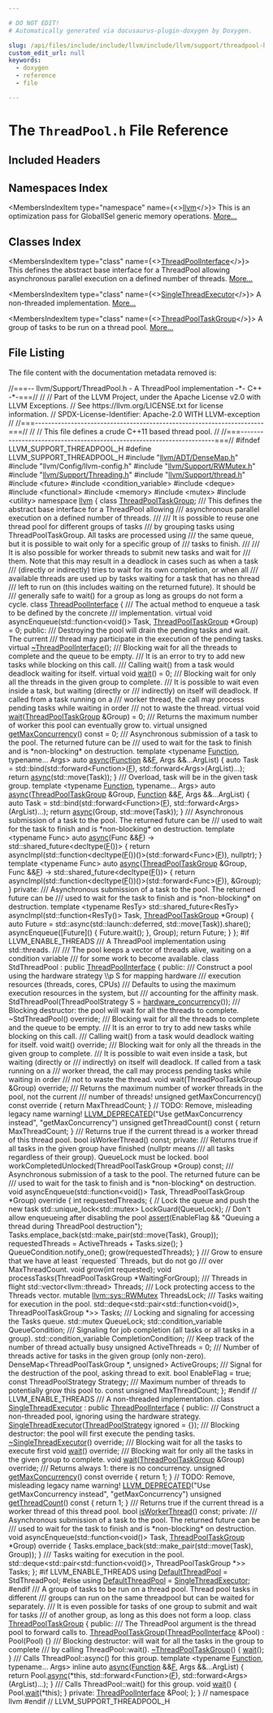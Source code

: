 ```yaml
---

# DO NOT EDIT!
# Automatically generated via docusaurus-plugin-doxygen by Doxygen.

slug: /api/files/include/include/llvm/include/llvm/support/threadpool-h
custom_edit_url: null
keywords:
  - doxygen
  - reference
  - file

---
```





# The `ThreadPool.h` File Reference

<DoxygenPage pluginConfig={pluginConfig}>



## Included Headers

<IncludesList>
<IncludesListItem
  filePath="llvm/ADT/DenseMap.h"
  permalink="/docs/api/files/include/include/llvm/include/llvm/adt/densemap-h"
  isLocal="true" />
<IncludesListItem
  filePath="llvm/Config/llvm-config.h"
  permalink=""
  isLocal="true" />
<IncludesListItem
  filePath="llvm/Support/RWMutex.h"
  permalink="/docs/api/files/include/include/llvm/include/llvm/support/rwmutex-h"
  isLocal="true" />
<IncludesListItem
  filePath="llvm/Support/Threading.h"
  permalink="/docs/api/files/include/include/llvm/include/llvm/support/threading-h"
  isLocal="true" />
<IncludesListItem
  filePath="llvm/Support/thread.h"
  permalink="/docs/api/files/include/include/llvm/include/llvm/support/thread-h"
  isLocal="true" />
<IncludesListItem
  filePath="future"
  permalink=""
  isLocal="false" />
<IncludesListItem
  filePath="condition_variable"
  permalink=""
  isLocal="false" />
<IncludesListItem
  filePath="deque"
  permalink=""
  isLocal="false" />
<IncludesListItem
  filePath="functional"
  permalink=""
  isLocal="false" />
<IncludesListItem
  filePath="memory"
  permalink=""
  isLocal="false" />
<IncludesListItem
  filePath="mutex"
  permalink=""
  isLocal="false" />
<IncludesListItem
  filePath="utility"
  permalink=""
  isLocal="false" />
</IncludesList>

## Namespaces Index

<MembersIndex>

<MembersIndexItem
  type="namespace"
  name={<><a href="/docs/api/namespaces/llvm">llvm</a></>}>
This is an optimization pass for GlobalISel generic memory operations. <a href="/docs/api/namespaces/llvm/#details">More...</a>
</MembersIndexItem>

</MembersIndex>

## Classes Index

<MembersIndex>

<MembersIndexItem
  type="class"
  name={<><a href="/docs/api/classes/llvm/threadpoolinterface">ThreadPoolInterface</a></>}>
This defines the abstract base interface for a ThreadPool allowing asynchronous parallel execution on a defined number of threads. <a href="/docs/api/classes/llvm/threadpoolinterface/#details">More...</a>
</MembersIndexItem>

<MembersIndexItem
  type="class"
  name={<><a href="/docs/api/classes/llvm/singlethreadexecutor">SingleThreadExecutor</a></>}>
A non-threaded implementation. <a href="/docs/api/classes/llvm/singlethreadexecutor/#details">More...</a>
</MembersIndexItem>

<MembersIndexItem
  type="class"
  name={<><a href="/docs/api/classes/llvm/threadpooltaskgroup">ThreadPoolTaskGroup</a></>}>
A group of tasks to be run on a thread pool. <a href="/docs/api/classes/llvm/threadpooltaskgroup/#details">More...</a>
</MembersIndexItem>

</MembersIndex>


## File Listing

The file content with the documentation metadata removed is:

<ProgramListing>

<Link id="l00001" /><CodeLine lineNumber="1"><Highlight kind="comment">//===-- llvm/Support/ThreadPool.h - A ThreadPool implementation -&#42;- C++ -&#42;-===//</Highlight><Highlight kind="normal"></Highlight></CodeLine>
<Link id="l00002" /><CodeLine lineNumber="2"><Highlight kind="normal"></Highlight><Highlight kind="comment">//</Highlight><Highlight kind="normal"></Highlight></CodeLine>
<Link id="l00003" /><CodeLine lineNumber="3"><Highlight kind="normal"></Highlight><Highlight kind="comment">// Part of the LLVM Project, under the Apache License v2.0 with LLVM Exceptions.</Highlight><Highlight kind="normal"></Highlight></CodeLine>
<Link id="l00004" /><CodeLine lineNumber="4"><Highlight kind="normal"></Highlight><Highlight kind="comment">// See https://llvm.org/LICENSE.txt for license information.</Highlight><Highlight kind="normal"></Highlight></CodeLine>
<Link id="l00005" /><CodeLine lineNumber="5"><Highlight kind="normal"></Highlight><Highlight kind="comment">// SPDX-License-Identifier: Apache-2.0 WITH LLVM-exception</Highlight><Highlight kind="normal"></Highlight></CodeLine>
<Link id="l00006" /><CodeLine lineNumber="6"><Highlight kind="normal"></Highlight><Highlight kind="comment">//</Highlight><Highlight kind="normal"></Highlight></CodeLine>
<Link id="l00007" /><CodeLine lineNumber="7"><Highlight kind="normal"></Highlight><Highlight kind="comment">//===----------------------------------------------------------------------===//</Highlight><Highlight kind="normal"></Highlight></CodeLine>
<Link id="l00008" /><CodeLine lineNumber="8"><Highlight kind="normal"></Highlight><Highlight kind="comment">//</Highlight><Highlight kind="normal"></Highlight></CodeLine>
<Link id="l00009" /><CodeLine lineNumber="9"><Highlight kind="normal"></Highlight><Highlight kind="comment">// This file defines a crude C++11 based thread pool.</Highlight><Highlight kind="normal"></Highlight></CodeLine>
<Link id="l00010" /><CodeLine lineNumber="10"><Highlight kind="normal"></Highlight><Highlight kind="comment">//</Highlight><Highlight kind="normal"></Highlight></CodeLine>
<Link id="l00011" /><CodeLine lineNumber="11"><Highlight kind="normal"></Highlight><Highlight kind="comment">//===----------------------------------------------------------------------===//</Highlight><Highlight kind="normal"></Highlight></CodeLine>
<Link id="l00012" /><CodeLine lineNumber="12"><Highlight kind="normal"></Highlight></CodeLine>
<Link id="l00013" /><CodeLine lineNumber="13"><Highlight kind="normal"></Highlight><Highlight kind="preprocessor">#ifndef LLVM&#95;SUPPORT&#95;THREADPOOL&#95;H</Highlight><Highlight kind="normal"></Highlight></CodeLine>
<Link id="l00014" /><CodeLine lineNumber="14"><Highlight kind="normal"></Highlight><Highlight kind="preprocessor">#define LLVM&#95;SUPPORT&#95;THREADPOOL&#95;H</Highlight><Highlight kind="normal"></Highlight></CodeLine>
<Link id="l00015" /><CodeLine lineNumber="15"><Highlight kind="normal"></Highlight></CodeLine>
<Link id="l00016" /><CodeLine lineNumber="16"><Highlight kind="normal"></Highlight><Highlight kind="preprocessor">#include &quot;<a href="/docs/api/files/include/include/llvm/include/llvm/adt/densemap-h">llvm/ADT/DenseMap.h</a>&quot;</Highlight><Highlight kind="normal"></Highlight></CodeLine>
<Link id="l00017" /><CodeLine lineNumber="17"><Highlight kind="normal"></Highlight><Highlight kind="preprocessor">#include &quot;llvm/Config/llvm-config.h&quot;</Highlight><Highlight kind="normal"></Highlight></CodeLine>
<Link id="l00018" /><CodeLine lineNumber="18"><Highlight kind="normal"></Highlight><Highlight kind="preprocessor">#include &quot;<a href="/docs/api/files/include/include/llvm/include/llvm/support/rwmutex-h">llvm/Support/RWMutex.h</a>&quot;</Highlight><Highlight kind="normal"></Highlight></CodeLine>
<Link id="l00019" /><CodeLine lineNumber="19"><Highlight kind="normal"></Highlight><Highlight kind="preprocessor">#include &quot;<a href="/docs/api/files/include/include/llvm/include/llvm/support/threading-h">llvm/Support/Threading.h</a>&quot;</Highlight><Highlight kind="normal"></Highlight></CodeLine>
<Link id="l00020" /><CodeLine lineNumber="20"><Highlight kind="normal"></Highlight><Highlight kind="preprocessor">#include &quot;<a href="/docs/api/files/include/include/llvm/include/llvm/support/thread-h">llvm/Support/thread.h</a>&quot;</Highlight><Highlight kind="normal"></Highlight></CodeLine>
<Link id="l00021" /><CodeLine lineNumber="21"><Highlight kind="normal"></Highlight></CodeLine>
<Link id="l00022" /><CodeLine lineNumber="22"><Highlight kind="normal"></Highlight><Highlight kind="preprocessor">#include &lt;future&gt;</Highlight><Highlight kind="normal"></Highlight></CodeLine>
<Link id="l00023" /><CodeLine lineNumber="23"><Highlight kind="normal"></Highlight></CodeLine>
<Link id="l00024" /><CodeLine lineNumber="24"><Highlight kind="normal"></Highlight><Highlight kind="preprocessor">#include &lt;condition&#95;variable&gt;</Highlight><Highlight kind="normal"></Highlight></CodeLine>
<Link id="l00025" /><CodeLine lineNumber="25"><Highlight kind="normal"></Highlight><Highlight kind="preprocessor">#include &lt;deque&gt;</Highlight><Highlight kind="normal"></Highlight></CodeLine>
<Link id="l00026" /><CodeLine lineNumber="26"><Highlight kind="normal"></Highlight><Highlight kind="preprocessor">#include &lt;functional&gt;</Highlight><Highlight kind="normal"></Highlight></CodeLine>
<Link id="l00027" /><CodeLine lineNumber="27"><Highlight kind="normal"></Highlight><Highlight kind="preprocessor">#include &lt;memory&gt;</Highlight><Highlight kind="normal"></Highlight></CodeLine>
<Link id="l00028" /><CodeLine lineNumber="28"><Highlight kind="normal"></Highlight><Highlight kind="preprocessor">#include &lt;mutex&gt;</Highlight><Highlight kind="normal"></Highlight></CodeLine>
<Link id="l00029" /><CodeLine lineNumber="29"><Highlight kind="normal"></Highlight><Highlight kind="preprocessor">#include &lt;utility&gt;</Highlight><Highlight kind="normal"></Highlight></CodeLine>
<Link id="l00030" /><CodeLine lineNumber="30"><Highlight kind="normal"></Highlight></CodeLine>
<Link id="l00031" /><CodeLine lineNumber="31"><Highlight kind="normal"></Highlight><Highlight kind="keyword">namespace </Highlight><Highlight kind="normal"><a href="/docs/api/namespaces/llvm">llvm</a> &#123;</Highlight></CodeLine>
<Link id="l00032" /><CodeLine lineNumber="32"><Highlight kind="normal"></Highlight></CodeLine>
<Link id="l00033" /><CodeLine lineNumber="33"><Highlight kind="normal"></Highlight><Highlight kind="keyword">class </Highlight><Highlight kind="normal"><a href="/docs/api/classes/llvm/threadpooltaskgroup">ThreadPoolTaskGroup</a>;</Highlight></CodeLine>
<Link id="l00034" /><CodeLine lineNumber="34"><Highlight kind="normal"></Highlight><Highlight kind="comment"></Highlight></CodeLine>
<Link id="l00035" /><CodeLine lineNumber="35"><Highlight kind="comment">/// This defines the abstract base interface for a ThreadPool allowing</Highlight></CodeLine>
<Link id="l00036" /><CodeLine lineNumber="36"><Highlight kind="comment">/// asynchronous parallel execution on a defined number of threads.</Highlight></CodeLine>
<Link id="l00037" /><CodeLine lineNumber="37"><Highlight kind="comment">///</Highlight></CodeLine>
<Link id="l00038" /><CodeLine lineNumber="38"><Highlight kind="comment">/// It is possible to reuse one thread pool for different groups of tasks</Highlight></CodeLine>
<Link id="l00039" /><CodeLine lineNumber="39"><Highlight kind="comment">/// by grouping tasks using ThreadPoolTaskGroup. All tasks are processed using</Highlight></CodeLine>
<Link id="l00040" /><CodeLine lineNumber="40"><Highlight kind="comment">/// the same queue, but it is possible to wait only for a specific group of</Highlight></CodeLine>
<Link id="l00041" /><CodeLine lineNumber="41"><Highlight kind="comment">/// tasks to finish.</Highlight></CodeLine>
<Link id="l00042" /><CodeLine lineNumber="42"><Highlight kind="comment">///</Highlight></CodeLine>
<Link id="l00043" /><CodeLine lineNumber="43"><Highlight kind="comment">/// It is also possible for worker threads to submit new tasks and wait for</Highlight></CodeLine>
<Link id="l00044" /><CodeLine lineNumber="44"><Highlight kind="comment">/// them. Note that this may result in a deadlock in cases such as when a task</Highlight></CodeLine>
<Link id="l00045" /><CodeLine lineNumber="45"><Highlight kind="comment">/// (directly or indirectly) tries to wait for its own completion, or when all</Highlight></CodeLine>
<Link id="l00046" /><CodeLine lineNumber="46"><Highlight kind="comment">/// available threads are used up by tasks waiting for a task that has no thread</Highlight></CodeLine>
<Link id="l00047" /><CodeLine lineNumber="47"><Highlight kind="comment">/// left to run on (this includes waiting on the returned future). It should be</Highlight></CodeLine>
<Link id="l00048" /><CodeLine lineNumber="48"><Highlight kind="comment">/// generally safe to wait() for a group as long as groups do not form a cycle.</Highlight><Highlight kind="normal"></Highlight></CodeLine>
<Link id="l00049" /><CodeLine lineNumber="49" lineLink="/docs/api/classes/llvm/threadpoolinterface"><Highlight kind="normal"></Highlight><Highlight kind="keyword">class </Highlight><Highlight kind="normal"><a href="/docs/api/classes/llvm/threadpoolinterface">ThreadPoolInterface</a> &#123;</Highlight><Highlight kind="comment"></Highlight></CodeLine>
<Link id="l00050" /><CodeLine lineNumber="50"><Highlight kind="comment">  /// The actual method to enqueue a task to be defined by the concrete</Highlight></CodeLine>
<Link id="l00051" /><CodeLine lineNumber="51"><Highlight kind="comment">  /// implementation.</Highlight><Highlight kind="normal"></Highlight></CodeLine>
<Link id="l00052" /><CodeLine lineNumber="52"><Highlight kind="normal">  </Highlight><Highlight kind="keyword">virtual</Highlight><Highlight kind="normal"> </Highlight><Highlight kind="keywordtype">void</Highlight><Highlight kind="normal"> asyncEnqueue(std::function&lt;</Highlight><Highlight kind="keywordtype">void</Highlight><Highlight kind="normal">()&gt; Task,</Highlight></CodeLine>
<Link id="l00053" /><CodeLine lineNumber="53"><Highlight kind="normal">                            <a href="/docs/api/classes/llvm/threadpooltaskgroup">ThreadPoolTaskGroup</a> &#42;Group) = 0;</Highlight></CodeLine>
<Link id="l00054" /><CodeLine lineNumber="54"><Highlight kind="normal"></Highlight></CodeLine>
<Link id="l00055" /><CodeLine lineNumber="55"><Highlight kind="normal"></Highlight><Highlight kind="keyword">public</Highlight><Highlight kind="normal">:</Highlight><Highlight kind="comment"></Highlight></CodeLine>
<Link id="l00056" /><CodeLine lineNumber="56"><Highlight kind="comment">  /// Destroying the pool will drain the pending tasks and wait. The current</Highlight></CodeLine>
<Link id="l00057" /><CodeLine lineNumber="57"><Highlight kind="comment">  /// thread may participate in the execution of the pending tasks.</Highlight><Highlight kind="normal"></Highlight></CodeLine>
<Link id="l00058" /><CodeLine lineNumber="58" lineLink="/docs/api/classes/llvm/threadpoolinterface/#abe20bbefd5e591081ad9ac5c19eedb5a"><Highlight kind="normal">  </Highlight><Highlight kind="keyword">virtual</Highlight><Highlight kind="normal"> <a href="/docs/api/classes/llvm/threadpoolinterface/#abe20bbefd5e591081ad9ac5c19eedb5a">~ThreadPoolInterface</a>();</Highlight></CodeLine>
<Link id="l00059" /><CodeLine lineNumber="59"><Highlight kind="normal"></Highlight><Highlight kind="comment"></Highlight></CodeLine>
<Link id="l00060" /><CodeLine lineNumber="60"><Highlight kind="comment">  /// Blocking wait for all the threads to complete and the queue to be empty.</Highlight></CodeLine>
<Link id="l00061" /><CodeLine lineNumber="61"><Highlight kind="comment">  /// It is an error to try to add new tasks while blocking on this call.</Highlight></CodeLine>
<Link id="l00062" /><CodeLine lineNumber="62"><Highlight kind="comment">  /// Calling wait() from a task would deadlock waiting for itself.</Highlight><Highlight kind="normal"></Highlight></CodeLine>
<Link id="l00063" /><CodeLine lineNumber="63" lineLink="/docs/api/classes/llvm/threadpoolinterface/#a0ea46b29f97f4f535c563a68a38185a4"><Highlight kind="normal">  </Highlight><Highlight kind="keyword">virtual</Highlight><Highlight kind="normal"> </Highlight><Highlight kind="keywordtype">void</Highlight><Highlight kind="normal"> <a href="/docs/api/classes/llvm/threadpoolinterface/#a0ea46b29f97f4f535c563a68a38185a4">wait</a>() = 0;</Highlight></CodeLine>
<Link id="l00064" /><CodeLine lineNumber="64"><Highlight kind="normal"></Highlight><Highlight kind="comment"></Highlight></CodeLine>
<Link id="l00065" /><CodeLine lineNumber="65"><Highlight kind="comment">  /// Blocking wait for only all the threads in the given group to complete.</Highlight></CodeLine>
<Link id="l00066" /><CodeLine lineNumber="66"><Highlight kind="comment">  /// It is possible to wait even inside a task, but waiting (directly or</Highlight></CodeLine>
<Link id="l00067" /><CodeLine lineNumber="67"><Highlight kind="comment">  /// indirectly) on itself will deadlock. If called from a task running on a</Highlight></CodeLine>
<Link id="l00068" /><CodeLine lineNumber="68"><Highlight kind="comment">  /// worker thread, the call may process pending tasks while waiting in order</Highlight></CodeLine>
<Link id="l00069" /><CodeLine lineNumber="69"><Highlight kind="comment">  /// not to waste the thread.</Highlight><Highlight kind="normal"></Highlight></CodeLine>
<Link id="l00070" /><CodeLine lineNumber="70" lineLink="/docs/api/classes/llvm/threadpoolinterface/#ad4dbcf0b0e80230eb3f28d30672eff19"><Highlight kind="normal">  </Highlight><Highlight kind="keyword">virtual</Highlight><Highlight kind="normal"> </Highlight><Highlight kind="keywordtype">void</Highlight><Highlight kind="normal"> <a href="/docs/api/classes/llvm/threadpoolinterface/#ad4dbcf0b0e80230eb3f28d30672eff19">wait</a>(<a href="/docs/api/classes/llvm/threadpooltaskgroup">ThreadPoolTaskGroup</a> &amp;Group) = 0;</Highlight></CodeLine>
<Link id="l00071" /><CodeLine lineNumber="71"><Highlight kind="normal"></Highlight><Highlight kind="comment"></Highlight></CodeLine>
<Link id="l00072" /><CodeLine lineNumber="72"><Highlight kind="comment">  /// Returns the maximum number of worker this pool can eventually grow to.</Highlight><Highlight kind="normal"></Highlight></CodeLine>
<Link id="l00073" /><CodeLine lineNumber="73" lineLink="/docs/api/classes/llvm/threadpoolinterface/#a6ec7a595fe1af1fa5204286641a356fc"><Highlight kind="normal">  </Highlight><Highlight kind="keyword">virtual</Highlight><Highlight kind="normal"> </Highlight><Highlight kind="keywordtype">unsigned</Highlight><Highlight kind="normal"> <a href="/docs/api/classes/llvm/threadpoolinterface/#a6ec7a595fe1af1fa5204286641a356fc">getMaxConcurrency</a>() </Highlight><Highlight kind="keyword">const</Highlight><Highlight kind="normal"> = 0;</Highlight></CodeLine>
<Link id="l00074" /><CodeLine lineNumber="74"><Highlight kind="normal"></Highlight><Highlight kind="comment"></Highlight></CodeLine>
<Link id="l00075" /><CodeLine lineNumber="75"><Highlight kind="comment">  /// Asynchronous submission of a task to the pool. The returned future can be</Highlight></CodeLine>
<Link id="l00076" /><CodeLine lineNumber="76"><Highlight kind="comment">  /// used to wait for the task to finish and is &#42;non-blocking&#42; on destruction.</Highlight><Highlight kind="normal"></Highlight></CodeLine>
<Link id="l00077" /><CodeLine lineNumber="77"><Highlight kind="normal">  </Highlight><Highlight kind="keyword">template</Highlight><Highlight kind="normal"> &lt;</Highlight><Highlight kind="keyword">typename</Highlight><Highlight kind="normal"> <a href="/docs/api/classes/llvm/function">Function</a>, </Highlight><Highlight kind="keyword">typename</Highlight><Highlight kind="normal">... Args&gt;</Highlight></CodeLine>
<Link id="l00078" /><CodeLine lineNumber="78" lineLink="/docs/api/classes/llvm/threadpoolinterface/#ad43d0052f680e6ac08426d8821df178d"><Highlight kind="normal">  </Highlight><Highlight kind="keyword">auto</Highlight><Highlight kind="normal"> <a href="/docs/api/classes/llvm/threadpoolinterface/#ad43d0052f680e6ac08426d8821df178d">async</a>(<a href="/docs/api/classes/llvm/function">Function</a> &amp;&amp;<a href="/docs/api/files/lib/lib/support/md5-cpp/#a96d73bbd7af15cb1fc38c3f4a3bd82e9">F</a>, Args &amp;&amp;...ArgList) &#123;</Highlight></CodeLine>
<Link id="l00079" /><CodeLine lineNumber="79"><Highlight kind="normal">    </Highlight><Highlight kind="keyword">auto</Highlight><Highlight kind="normal"> Task =</Highlight></CodeLine>
<Link id="l00080" /><CodeLine lineNumber="80"><Highlight kind="normal">        std::bind(std::forward&lt;Function&gt;(<a href="/docs/api/files/lib/lib/support/md5-cpp/#a96d73bbd7af15cb1fc38c3f4a3bd82e9">F</a>), std::forward&lt;Args&gt;(ArgList)...);</Highlight></CodeLine>
<Link id="l00081" /><CodeLine lineNumber="81"><Highlight kind="normal">    </Highlight><Highlight kind="keywordflow">return</Highlight><Highlight kind="normal"> <a href="/docs/api/classes/llvm/threadpoolinterface/#ad43d0052f680e6ac08426d8821df178d">async</a>(std::move(Task));</Highlight></CodeLine>
<Link id="l00082" /><CodeLine lineNumber="82"><Highlight kind="normal">  &#125;</Highlight></CodeLine>
<Link id="l00083" /><CodeLine lineNumber="83"><Highlight kind="normal"></Highlight><Highlight kind="comment"></Highlight></CodeLine>
<Link id="l00084" /><CodeLine lineNumber="84"><Highlight kind="comment">  /// Overload, task will be in the given task group.</Highlight><Highlight kind="normal"></Highlight></CodeLine>
<Link id="l00085" /><CodeLine lineNumber="85"><Highlight kind="normal">  </Highlight><Highlight kind="keyword">template</Highlight><Highlight kind="normal"> &lt;</Highlight><Highlight kind="keyword">typename</Highlight><Highlight kind="normal"> <a href="/docs/api/classes/llvm/function">Function</a>, </Highlight><Highlight kind="keyword">typename</Highlight><Highlight kind="normal">... Args&gt;</Highlight></CodeLine>
<Link id="l00086" /><CodeLine lineNumber="86" lineLink="/docs/api/classes/llvm/threadpoolinterface/#a0c671f2f05014107ee55248f18f88dea"><Highlight kind="normal">  </Highlight><Highlight kind="keyword">auto</Highlight><Highlight kind="normal"> <a href="/docs/api/classes/llvm/threadpoolinterface/#a0c671f2f05014107ee55248f18f88dea">async</a>(<a href="/docs/api/classes/llvm/threadpooltaskgroup">ThreadPoolTaskGroup</a> &amp;Group, <a href="/docs/api/classes/llvm/function">Function</a> &amp;&amp;<a href="/docs/api/files/lib/lib/support/md5-cpp/#a96d73bbd7af15cb1fc38c3f4a3bd82e9">F</a>, Args &amp;&amp;...ArgList) &#123;</Highlight></CodeLine>
<Link id="l00087" /><CodeLine lineNumber="87"><Highlight kind="normal">    </Highlight><Highlight kind="keyword">auto</Highlight><Highlight kind="normal"> Task =</Highlight></CodeLine>
<Link id="l00088" /><CodeLine lineNumber="88"><Highlight kind="normal">        std::bind(std::forward&lt;Function&gt;(<a href="/docs/api/files/lib/lib/support/md5-cpp/#a96d73bbd7af15cb1fc38c3f4a3bd82e9">F</a>), std::forward&lt;Args&gt;(ArgList)...);</Highlight></CodeLine>
<Link id="l00089" /><CodeLine lineNumber="89"><Highlight kind="normal">    </Highlight><Highlight kind="keywordflow">return</Highlight><Highlight kind="normal"> <a href="/docs/api/classes/llvm/threadpoolinterface/#ad43d0052f680e6ac08426d8821df178d">async</a>(Group, std::move(Task));</Highlight></CodeLine>
<Link id="l00090" /><CodeLine lineNumber="90"><Highlight kind="normal">  &#125;</Highlight></CodeLine>
<Link id="l00091" /><CodeLine lineNumber="91"><Highlight kind="normal"></Highlight><Highlight kind="comment"></Highlight></CodeLine>
<Link id="l00092" /><CodeLine lineNumber="92"><Highlight kind="comment">  /// Asynchronous submission of a task to the pool. The returned future can be</Highlight></CodeLine>
<Link id="l00093" /><CodeLine lineNumber="93"><Highlight kind="comment">  /// used to wait for the task to finish and is &#42;non-blocking&#42; on destruction.</Highlight><Highlight kind="normal"></Highlight></CodeLine>
<Link id="l00094" /><CodeLine lineNumber="94"><Highlight kind="normal">  </Highlight><Highlight kind="keyword">template</Highlight><Highlight kind="normal"> &lt;</Highlight><Highlight kind="keyword">typename</Highlight><Highlight kind="normal"> Func&gt;</Highlight></CodeLine>
<Link id="l00095" /><CodeLine lineNumber="95" lineLink="/docs/api/classes/llvm/threadpoolinterface/#a7397950f434c9dff4b594c980e5d518d"><Highlight kind="normal">  </Highlight><Highlight kind="keyword">auto</Highlight><Highlight kind="normal"> <a href="/docs/api/classes/llvm/threadpoolinterface/#a7397950f434c9dff4b594c980e5d518d">async</a>(Func &amp;&amp;<a href="/docs/api/files/lib/lib/support/md5-cpp/#a96d73bbd7af15cb1fc38c3f4a3bd82e9">F</a>) -&gt; std::shared&#95;future&lt;</Highlight><Highlight kind="keyword">decltype</Highlight><Highlight kind="normal">(<a href="/docs/api/files/lib/lib/support/md5-cpp/#a96d73bbd7af15cb1fc38c3f4a3bd82e9">F</a>())&gt; &#123;</Highlight></CodeLine>
<Link id="l00096" /><CodeLine lineNumber="96"><Highlight kind="normal">    </Highlight><Highlight kind="keywordflow">return</Highlight><Highlight kind="normal"> asyncImpl(std::function&lt;</Highlight><Highlight kind="keyword">decltype</Highlight><Highlight kind="normal">(<a href="/docs/api/files/lib/lib/support/md5-cpp/#a96d73bbd7af15cb1fc38c3f4a3bd82e9">F</a>())()&gt;(std::forward&lt;Func&gt;(<a href="/docs/api/files/lib/lib/support/md5-cpp/#a96d73bbd7af15cb1fc38c3f4a3bd82e9">F</a>)),</Highlight></CodeLine>
<Link id="l00097" /><CodeLine lineNumber="97"><Highlight kind="normal">                     </Highlight><Highlight kind="keyword">nullptr</Highlight><Highlight kind="normal">);</Highlight></CodeLine>
<Link id="l00098" /><CodeLine lineNumber="98"><Highlight kind="normal">  &#125;</Highlight></CodeLine>
<Link id="l00099" /><CodeLine lineNumber="99"><Highlight kind="normal"></Highlight></CodeLine>
<Link id="l00100" /><CodeLine lineNumber="100"><Highlight kind="normal">  </Highlight><Highlight kind="keyword">template</Highlight><Highlight kind="normal"> &lt;</Highlight><Highlight kind="keyword">typename</Highlight><Highlight kind="normal"> Func&gt;</Highlight></CodeLine>
<Link id="l00101" /><CodeLine lineNumber="101" lineLink="/docs/api/classes/llvm/threadpoolinterface/#a671aff841cc82b9c2f39b1d7272c6174"><Highlight kind="normal">  </Highlight><Highlight kind="keyword">auto</Highlight><Highlight kind="normal"> <a href="/docs/api/classes/llvm/threadpoolinterface/#a671aff841cc82b9c2f39b1d7272c6174">async</a>(<a href="/docs/api/classes/llvm/threadpooltaskgroup">ThreadPoolTaskGroup</a> &amp;Group, Func &amp;&amp;<a href="/docs/api/files/lib/lib/support/md5-cpp/#a96d73bbd7af15cb1fc38c3f4a3bd82e9">F</a>)</Highlight></CodeLine>
<Link id="l00102" /><CodeLine lineNumber="102"><Highlight kind="normal">      -&gt; std::shared&#95;future&lt;</Highlight><Highlight kind="keyword">decltype</Highlight><Highlight kind="normal">(<a href="/docs/api/files/lib/lib/support/md5-cpp/#a96d73bbd7af15cb1fc38c3f4a3bd82e9">F</a>())&gt; &#123;</Highlight></CodeLine>
<Link id="l00103" /><CodeLine lineNumber="103"><Highlight kind="normal">    </Highlight><Highlight kind="keywordflow">return</Highlight><Highlight kind="normal"> asyncImpl(std::function&lt;</Highlight><Highlight kind="keyword">decltype</Highlight><Highlight kind="normal">(<a href="/docs/api/files/lib/lib/support/md5-cpp/#a96d73bbd7af15cb1fc38c3f4a3bd82e9">F</a>())()&gt;(std::forward&lt;Func&gt;(<a href="/docs/api/files/lib/lib/support/md5-cpp/#a96d73bbd7af15cb1fc38c3f4a3bd82e9">F</a>)),</Highlight></CodeLine>
<Link id="l00104" /><CodeLine lineNumber="104"><Highlight kind="normal">                     &amp;Group);</Highlight></CodeLine>
<Link id="l00105" /><CodeLine lineNumber="105"><Highlight kind="normal">  &#125;</Highlight></CodeLine>
<Link id="l00106" /><CodeLine lineNumber="106"><Highlight kind="normal"></Highlight></CodeLine>
<Link id="l00107" /><CodeLine lineNumber="107"><Highlight kind="normal"></Highlight><Highlight kind="keyword">private</Highlight><Highlight kind="normal">:</Highlight><Highlight kind="comment"></Highlight></CodeLine>
<Link id="l00108" /><CodeLine lineNumber="108"><Highlight kind="comment">  /// Asynchronous submission of a task to the pool. The returned future can be</Highlight></CodeLine>
<Link id="l00109" /><CodeLine lineNumber="109"><Highlight kind="comment">  /// used to wait for the task to finish and is &#42;non-blocking&#42; on destruction.</Highlight><Highlight kind="normal"></Highlight></CodeLine>
<Link id="l00110" /><CodeLine lineNumber="110"><Highlight kind="normal">  </Highlight><Highlight kind="keyword">template</Highlight><Highlight kind="normal"> &lt;</Highlight><Highlight kind="keyword">typename</Highlight><Highlight kind="normal"> ResTy&gt;</Highlight></CodeLine>
<Link id="l00111" /><CodeLine lineNumber="111"><Highlight kind="normal">  std::shared&#95;future&lt;ResTy&gt; asyncImpl(std::function&lt;ResTy()&gt; Task,</Highlight></CodeLine>
<Link id="l00112" /><CodeLine lineNumber="112"><Highlight kind="normal">                                      <a href="/docs/api/classes/llvm/threadpooltaskgroup">ThreadPoolTaskGroup</a> &#42;Group) &#123;</Highlight></CodeLine>
<Link id="l00113" /><CodeLine lineNumber="113"><Highlight kind="normal">    </Highlight><Highlight kind="keyword">auto</Highlight><Highlight kind="normal"> Future = std::async(std::launch::deferred, std::move(Task)).share();</Highlight></CodeLine>
<Link id="l00114" /><CodeLine lineNumber="114"><Highlight kind="normal">    asyncEnqueue(&#91;Future&#93;() &#123; Future.wait(); &#125;, Group);</Highlight></CodeLine>
<Link id="l00115" /><CodeLine lineNumber="115"><Highlight kind="normal">    </Highlight><Highlight kind="keywordflow">return</Highlight><Highlight kind="normal"> Future;</Highlight></CodeLine>
<Link id="l00116" /><CodeLine lineNumber="116"><Highlight kind="normal">  &#125;</Highlight></CodeLine>
<Link id="l00117" /><CodeLine lineNumber="117"><Highlight kind="normal">&#125;;</Highlight></CodeLine>
<Link id="l00118" /><CodeLine lineNumber="118"><Highlight kind="normal"></Highlight></CodeLine>
<Link id="l00119" /><CodeLine lineNumber="119"><Highlight kind="normal"></Highlight><Highlight kind="preprocessor">#if LLVM&#95;ENABLE&#95;THREADS</Highlight><Highlight kind="comment"></Highlight></CodeLine>
<Link id="l00120" /><CodeLine lineNumber="120"><Highlight kind="comment">/// A ThreadPool implementation using std::threads.</Highlight></CodeLine>
<Link id="l00121" /><CodeLine lineNumber="121"><Highlight kind="comment">///</Highlight></CodeLine>
<Link id="l00122" /><CodeLine lineNumber="122"><Highlight kind="comment">/// The pool keeps a vector of threads alive, waiting on a condition variable</Highlight></CodeLine>
<Link id="l00123" /><CodeLine lineNumber="123"><Highlight kind="comment">/// for some work to become available.</Highlight><Highlight kind="normal"></Highlight></CodeLine>
<Link id="l00124" /><CodeLine lineNumber="124"><Highlight kind="normal"></Highlight><Highlight kind="keyword">class </Highlight><Highlight kind="normal">StdThreadPool : </Highlight><Highlight kind="keyword">public</Highlight><Highlight kind="normal"> <a href="/docs/api/classes/llvm/threadpoolinterface">ThreadPoolInterface</a> &#123;</Highlight></CodeLine>
<Link id="l00125" /><CodeLine lineNumber="125"><Highlight kind="normal"></Highlight><Highlight kind="keyword">public</Highlight><Highlight kind="normal">:</Highlight><Highlight kind="comment"></Highlight></CodeLine>
<Link id="l00126" /><CodeLine lineNumber="126"><Highlight kind="comment">  /// Construct a pool using the hardware strategy \\p S for mapping hardware</Highlight></CodeLine>
<Link id="l00127" /><CodeLine lineNumber="127"><Highlight kind="comment">  /// execution resources (threads, cores, CPUs)</Highlight></CodeLine>
<Link id="l00128" /><CodeLine lineNumber="128"><Highlight kind="comment">  /// Defaults to using the maximum execution resources in the system, but</Highlight></CodeLine>
<Link id="l00129" /><CodeLine lineNumber="129"><Highlight kind="comment">  /// accounting for the affinity mask.</Highlight><Highlight kind="normal"></Highlight></CodeLine>
<Link id="l00130" /><CodeLine lineNumber="130"><Highlight kind="normal">  StdThreadPool(ThreadPoolStrategy S = <a href="/docs/api/namespaces/llvm/#a00440f10281348fd9f7be52e23c7c874">hardware&#95;concurrency</a>());</Highlight></CodeLine>
<Link id="l00131" /><CodeLine lineNumber="131"><Highlight kind="normal"></Highlight><Highlight kind="comment"></Highlight></CodeLine>
<Link id="l00132" /><CodeLine lineNumber="132"><Highlight kind="comment">  /// Blocking destructor: the pool will wait for all the threads to complete.</Highlight><Highlight kind="normal"></Highlight></CodeLine>
<Link id="l00133" /><CodeLine lineNumber="133"><Highlight kind="normal">  ~StdThreadPool() </Highlight><Highlight kind="keyword">override</Highlight><Highlight kind="normal">;</Highlight></CodeLine>
<Link id="l00134" /><CodeLine lineNumber="134"><Highlight kind="normal"></Highlight><Highlight kind="comment"></Highlight></CodeLine>
<Link id="l00135" /><CodeLine lineNumber="135"><Highlight kind="comment">  /// Blocking wait for all the threads to complete and the queue to be empty.</Highlight></CodeLine>
<Link id="l00136" /><CodeLine lineNumber="136"><Highlight kind="comment">  /// It is an error to try to add new tasks while blocking on this call.</Highlight></CodeLine>
<Link id="l00137" /><CodeLine lineNumber="137"><Highlight kind="comment">  /// Calling wait() from a task would deadlock waiting for itself.</Highlight><Highlight kind="normal"></Highlight></CodeLine>
<Link id="l00138" /><CodeLine lineNumber="138"><Highlight kind="normal">  </Highlight><Highlight kind="keywordtype">void</Highlight><Highlight kind="normal"> wait() </Highlight><Highlight kind="keyword">override</Highlight><Highlight kind="normal">;</Highlight></CodeLine>
<Link id="l00139" /><CodeLine lineNumber="139"><Highlight kind="normal"></Highlight><Highlight kind="comment"></Highlight></CodeLine>
<Link id="l00140" /><CodeLine lineNumber="140"><Highlight kind="comment">  /// Blocking wait for only all the threads in the given group to complete.</Highlight></CodeLine>
<Link id="l00141" /><CodeLine lineNumber="141"><Highlight kind="comment">  /// It is possible to wait even inside a task, but waiting (directly or</Highlight></CodeLine>
<Link id="l00142" /><CodeLine lineNumber="142"><Highlight kind="comment">  /// indirectly) on itself will deadlock. If called from a task running on a</Highlight></CodeLine>
<Link id="l00143" /><CodeLine lineNumber="143"><Highlight kind="comment">  /// worker thread, the call may process pending tasks while waiting in order</Highlight></CodeLine>
<Link id="l00144" /><CodeLine lineNumber="144"><Highlight kind="comment">  /// not to waste the thread.</Highlight><Highlight kind="normal"></Highlight></CodeLine>
<Link id="l00145" /><CodeLine lineNumber="145"><Highlight kind="normal">  </Highlight><Highlight kind="keywordtype">void</Highlight><Highlight kind="normal"> wait(ThreadPoolTaskGroup &amp;Group) </Highlight><Highlight kind="keyword">override</Highlight><Highlight kind="normal">;</Highlight></CodeLine>
<Link id="l00146" /><CodeLine lineNumber="146"><Highlight kind="normal"></Highlight><Highlight kind="comment"></Highlight></CodeLine>
<Link id="l00147" /><CodeLine lineNumber="147"><Highlight kind="comment">  /// Returns the maximum number of worker threads in the pool, not the current</Highlight></CodeLine>
<Link id="l00148" /><CodeLine lineNumber="148"><Highlight kind="comment">  /// number of threads!</Highlight><Highlight kind="normal"></Highlight></CodeLine>
<Link id="l00149" /><CodeLine lineNumber="149"><Highlight kind="normal">  </Highlight><Highlight kind="keywordtype">unsigned</Highlight><Highlight kind="normal"> getMaxConcurrency()</Highlight><Highlight kind="keyword"> const override </Highlight><Highlight kind="normal">&#123; </Highlight><Highlight kind="keywordflow">return</Highlight><Highlight kind="normal"> MaxThreadCount; &#125;</Highlight></CodeLine>
<Link id="l00150" /><CodeLine lineNumber="150"><Highlight kind="normal"></Highlight></CodeLine>
<Link id="l00151" /><CodeLine lineNumber="151"><Highlight kind="normal">  </Highlight><Highlight kind="comment">// TODO: Remove, misleading legacy name warning!</Highlight><Highlight kind="normal"></Highlight></CodeLine>
<Link id="l00152" /><CodeLine lineNumber="152"><Highlight kind="normal">  <a href="/docs/api/files/include/include/llvm/include/llvm/support/compiler-h/#a2166e563f0a3060d24f8b53a6d995ad6">LLVM&#95;DEPRECATED</a>(</Highlight><Highlight kind="stringliteral">&quot;Use getMaxConcurrency instead&quot;</Highlight><Highlight kind="normal">, </Highlight><Highlight kind="stringliteral">&quot;getMaxConcurrency&quot;</Highlight><Highlight kind="normal">)</Highlight></CodeLine>
<Link id="l00153" /><CodeLine lineNumber="153"><Highlight kind="normal">  unsigned getThreadCount()</Highlight><Highlight kind="keyword"> const </Highlight><Highlight kind="normal">&#123; </Highlight><Highlight kind="keywordflow">return</Highlight><Highlight kind="normal"> MaxThreadCount; &#125;</Highlight></CodeLine>
<Link id="l00154" /><CodeLine lineNumber="154"><Highlight kind="normal"></Highlight><Highlight kind="comment"></Highlight></CodeLine>
<Link id="l00155" /><CodeLine lineNumber="155"><Highlight kind="comment">  /// Returns true if the current thread is a worker thread of this thread pool.</Highlight><Highlight kind="normal"></Highlight></CodeLine>
<Link id="l00156" /><CodeLine lineNumber="156"><Highlight kind="normal">  </Highlight><Highlight kind="keywordtype">bool</Highlight><Highlight kind="normal"> isWorkerThread() </Highlight><Highlight kind="keyword">const</Highlight><Highlight kind="normal">;</Highlight></CodeLine>
<Link id="l00157" /><CodeLine lineNumber="157"><Highlight kind="normal"></Highlight></CodeLine>
<Link id="l00158" /><CodeLine lineNumber="158"><Highlight kind="normal"></Highlight><Highlight kind="keyword">private</Highlight><Highlight kind="normal">:</Highlight><Highlight kind="comment"></Highlight></CodeLine>
<Link id="l00159" /><CodeLine lineNumber="159"><Highlight kind="comment">  /// Returns true if all tasks in the given group have finished (nullptr means</Highlight></CodeLine>
<Link id="l00160" /><CodeLine lineNumber="160"><Highlight kind="comment">  /// all tasks regardless of their group). QueueLock must be locked.</Highlight><Highlight kind="normal"></Highlight></CodeLine>
<Link id="l00161" /><CodeLine lineNumber="161"><Highlight kind="normal">  </Highlight><Highlight kind="keywordtype">bool</Highlight><Highlight kind="normal"> workCompletedUnlocked(ThreadPoolTaskGroup &#42;Group) </Highlight><Highlight kind="keyword">const</Highlight><Highlight kind="normal">;</Highlight></CodeLine>
<Link id="l00162" /><CodeLine lineNumber="162"><Highlight kind="normal"></Highlight><Highlight kind="comment"></Highlight></CodeLine>
<Link id="l00163" /><CodeLine lineNumber="163"><Highlight kind="comment">  /// Asynchronous submission of a task to the pool. The returned future can be</Highlight></CodeLine>
<Link id="l00164" /><CodeLine lineNumber="164"><Highlight kind="comment">  /// used to wait for the task to finish and is &#42;non-blocking&#42; on destruction.</Highlight><Highlight kind="normal"></Highlight></CodeLine>
<Link id="l00165" /><CodeLine lineNumber="165"><Highlight kind="normal">  </Highlight><Highlight kind="keywordtype">void</Highlight><Highlight kind="normal"> asyncEnqueue(std::function&lt;</Highlight><Highlight kind="keywordtype">void</Highlight><Highlight kind="normal">()&gt; Task,</Highlight></CodeLine>
<Link id="l00166" /><CodeLine lineNumber="166"><Highlight kind="normal">                    ThreadPoolTaskGroup &#42;Group)</Highlight><Highlight kind="keyword"> override </Highlight><Highlight kind="normal">&#123;</Highlight></CodeLine>
<Link id="l00167" /><CodeLine lineNumber="167"><Highlight kind="normal">    </Highlight><Highlight kind="keywordtype">int</Highlight><Highlight kind="normal"> requestedThreads;</Highlight></CodeLine>
<Link id="l00168" /><CodeLine lineNumber="168"><Highlight kind="normal">    &#123;</Highlight></CodeLine>
<Link id="l00169" /><CodeLine lineNumber="169"><Highlight kind="normal">      </Highlight><Highlight kind="comment">// Lock the queue and push the new task</Highlight><Highlight kind="normal"></Highlight></CodeLine>
<Link id="l00170" /><CodeLine lineNumber="170"><Highlight kind="normal">      std::unique&#95;lock&lt;std::mutex&gt; LockGuard(QueueLock);</Highlight></CodeLine>
<Link id="l00171" /><CodeLine lineNumber="171"><Highlight kind="normal"></Highlight></CodeLine>
<Link id="l00172" /><CodeLine lineNumber="172"><Highlight kind="normal">      </Highlight><Highlight kind="comment">// Don&#39;t allow enqueueing after disabling the pool</Highlight><Highlight kind="normal"></Highlight></CodeLine>
<Link id="l00173" /><CodeLine lineNumber="173"><Highlight kind="normal">      <a href="/docs/api/files/lib/lib/target/lib/target/amdgpu/silowercontrolflow-cpp/#a4868c5d81c5ccc98c47aeab6244346a0">assert</a>(EnableFlag &amp;&amp; </Highlight><Highlight kind="stringliteral">&quot;Queuing a thread during ThreadPool destruction&quot;</Highlight><Highlight kind="normal">);</Highlight></CodeLine>
<Link id="l00174" /><CodeLine lineNumber="174"><Highlight kind="normal">      Tasks.emplace&#95;back(std::make&#95;pair(std::move(Task), Group));</Highlight></CodeLine>
<Link id="l00175" /><CodeLine lineNumber="175"><Highlight kind="normal">      requestedThreads = ActiveThreads + Tasks.size();</Highlight></CodeLine>
<Link id="l00176" /><CodeLine lineNumber="176"><Highlight kind="normal">    &#125;</Highlight></CodeLine>
<Link id="l00177" /><CodeLine lineNumber="177"><Highlight kind="normal">    QueueCondition.notify&#95;one();</Highlight></CodeLine>
<Link id="l00178" /><CodeLine lineNumber="178"><Highlight kind="normal">    grow(requestedThreads);</Highlight></CodeLine>
<Link id="l00179" /><CodeLine lineNumber="179"><Highlight kind="normal">  &#125;</Highlight></CodeLine>
<Link id="l00180" /><CodeLine lineNumber="180"><Highlight kind="normal"></Highlight><Highlight kind="comment"></Highlight></CodeLine>
<Link id="l00181" /><CodeLine lineNumber="181"><Highlight kind="comment">  /// Grow to ensure that we have at least &#96;requested&#96; Threads, but do not go</Highlight></CodeLine>
<Link id="l00182" /><CodeLine lineNumber="182"><Highlight kind="comment">  /// over MaxThreadCount.</Highlight><Highlight kind="normal"></Highlight></CodeLine>
<Link id="l00183" /><CodeLine lineNumber="183"><Highlight kind="normal">  </Highlight><Highlight kind="keywordtype">void</Highlight><Highlight kind="normal"> grow(</Highlight><Highlight kind="keywordtype">int</Highlight><Highlight kind="normal"> requested);</Highlight></CodeLine>
<Link id="l00184" /><CodeLine lineNumber="184"><Highlight kind="normal"></Highlight></CodeLine>
<Link id="l00185" /><CodeLine lineNumber="185"><Highlight kind="normal">  </Highlight><Highlight kind="keywordtype">void</Highlight><Highlight kind="normal"> processTasks(ThreadPoolTaskGroup &#42;WaitingForGroup);</Highlight></CodeLine>
<Link id="l00186" /><CodeLine lineNumber="186"><Highlight kind="normal"></Highlight><Highlight kind="comment"></Highlight></CodeLine>
<Link id="l00187" /><CodeLine lineNumber="187"><Highlight kind="comment">  /// Threads in flight</Highlight><Highlight kind="normal"></Highlight></CodeLine>
<Link id="l00188" /><CodeLine lineNumber="188"><Highlight kind="normal">  std::vector&lt;llvm::thread&gt; Threads;</Highlight><Highlight kind="comment"></Highlight></CodeLine>
<Link id="l00189" /><CodeLine lineNumber="189"><Highlight kind="comment">  /// Lock protecting access to the Threads vector.</Highlight><Highlight kind="normal"></Highlight></CodeLine>
<Link id="l00190" /><CodeLine lineNumber="190"><Highlight kind="normal">  </Highlight><Highlight kind="keyword">mutable</Highlight><Highlight kind="normal"> <a href="/docs/api/namespaces/llvm/sys/#aa3f166e8bb27e1c9a1e5cbb439e9749b">llvm::sys::RWMutex</a> ThreadsLock;</Highlight></CodeLine>
<Link id="l00191" /><CodeLine lineNumber="191"><Highlight kind="normal"></Highlight><Highlight kind="comment"></Highlight></CodeLine>
<Link id="l00192" /><CodeLine lineNumber="192"><Highlight kind="comment">  /// Tasks waiting for execution in the pool.</Highlight><Highlight kind="normal"></Highlight></CodeLine>
<Link id="l00193" /><CodeLine lineNumber="193"><Highlight kind="normal">  std::deque&lt;std::pair&lt;std::function&lt;void()&gt;, ThreadPoolTaskGroup &#42;&gt;&gt; Tasks;</Highlight></CodeLine>
<Link id="l00194" /><CodeLine lineNumber="194"><Highlight kind="normal"></Highlight><Highlight kind="comment"></Highlight></CodeLine>
<Link id="l00195" /><CodeLine lineNumber="195"><Highlight kind="comment">  /// Locking and signaling for accessing the Tasks queue.</Highlight><Highlight kind="normal"></Highlight></CodeLine>
<Link id="l00196" /><CodeLine lineNumber="196"><Highlight kind="normal">  std::mutex QueueLock;</Highlight></CodeLine>
<Link id="l00197" /><CodeLine lineNumber="197"><Highlight kind="normal">  std::condition&#95;variable QueueCondition;</Highlight></CodeLine>
<Link id="l00198" /><CodeLine lineNumber="198"><Highlight kind="normal"></Highlight><Highlight kind="comment"></Highlight></CodeLine>
<Link id="l00199" /><CodeLine lineNumber="199"><Highlight kind="comment">  /// Signaling for job completion (all tasks or all tasks in a group).</Highlight><Highlight kind="normal"></Highlight></CodeLine>
<Link id="l00200" /><CodeLine lineNumber="200"><Highlight kind="normal">  std::condition&#95;variable CompletionCondition;</Highlight></CodeLine>
<Link id="l00201" /><CodeLine lineNumber="201"><Highlight kind="normal"></Highlight><Highlight kind="comment"></Highlight></CodeLine>
<Link id="l00202" /><CodeLine lineNumber="202"><Highlight kind="comment">  /// Keep track of the number of thread actually busy</Highlight><Highlight kind="normal"></Highlight></CodeLine>
<Link id="l00203" /><CodeLine lineNumber="203"><Highlight kind="normal">  </Highlight><Highlight kind="keywordtype">unsigned</Highlight><Highlight kind="normal"> ActiveThreads = 0;</Highlight><Highlight kind="comment"></Highlight></CodeLine>
<Link id="l00204" /><CodeLine lineNumber="204"><Highlight kind="comment">  /// Number of threads active for tasks in the given group (only non-zero).</Highlight><Highlight kind="normal"></Highlight></CodeLine>
<Link id="l00205" /><CodeLine lineNumber="205"><Highlight kind="normal">  DenseMap&lt;ThreadPoolTaskGroup &#42;, unsigned&gt; ActiveGroups;</Highlight></CodeLine>
<Link id="l00206" /><CodeLine lineNumber="206"><Highlight kind="normal"></Highlight><Highlight kind="comment"></Highlight></CodeLine>
<Link id="l00207" /><CodeLine lineNumber="207"><Highlight kind="comment">  /// Signal for the destruction of the pool, asking thread to exit.</Highlight><Highlight kind="normal"></Highlight></CodeLine>
<Link id="l00208" /><CodeLine lineNumber="208"><Highlight kind="normal">  </Highlight><Highlight kind="keywordtype">bool</Highlight><Highlight kind="normal"> EnableFlag = </Highlight><Highlight kind="keyword">true</Highlight><Highlight kind="normal">;</Highlight></CodeLine>
<Link id="l00209" /><CodeLine lineNumber="209"><Highlight kind="normal"></Highlight></CodeLine>
<Link id="l00210" /><CodeLine lineNumber="210"><Highlight kind="normal">  </Highlight><Highlight kind="keyword">const</Highlight><Highlight kind="normal"> ThreadPoolStrategy Strategy;</Highlight></CodeLine>
<Link id="l00211" /><CodeLine lineNumber="211"><Highlight kind="normal"></Highlight><Highlight kind="comment"></Highlight></CodeLine>
<Link id="l00212" /><CodeLine lineNumber="212"><Highlight kind="comment">  /// Maximum number of threads to potentially grow this pool to.</Highlight><Highlight kind="normal"></Highlight></CodeLine>
<Link id="l00213" /><CodeLine lineNumber="213"><Highlight kind="normal">  </Highlight><Highlight kind="keyword">const</Highlight><Highlight kind="normal"> </Highlight><Highlight kind="keywordtype">unsigned</Highlight><Highlight kind="normal"> MaxThreadCount;</Highlight></CodeLine>
<Link id="l00214" /><CodeLine lineNumber="214"><Highlight kind="normal">&#125;;</Highlight></CodeLine>
<Link id="l00215" /><CodeLine lineNumber="215"><Highlight kind="normal"></Highlight><Highlight kind="preprocessor">#endif </Highlight><Highlight kind="comment">// LLVM&#95;ENABLE&#95;THREADS</Highlight><Highlight kind="normal"></Highlight></CodeLine>
<Link id="l00216" /><CodeLine lineNumber="216"><Highlight kind="normal"></Highlight><Highlight kind="comment"></Highlight></CodeLine>
<Link id="l00217" /><CodeLine lineNumber="217"><Highlight kind="comment">/// A non-threaded implementation.</Highlight><Highlight kind="normal"></Highlight></CodeLine>
<Link id="l00218" /><CodeLine lineNumber="218" lineLink="/docs/api/classes/llvm/singlethreadexecutor"><Highlight kind="normal"></Highlight><Highlight kind="keyword">class </Highlight><Highlight kind="normal"><a href="/docs/api/classes/llvm/singlethreadexecutor/#a3a0e760e0380aa0023a27372d5ffd4dc">SingleThreadExecutor</a> : </Highlight><Highlight kind="keyword">public</Highlight><Highlight kind="normal"> <a href="/docs/api/classes/llvm/threadpoolinterface">ThreadPoolInterface</a> &#123;</Highlight></CodeLine>
<Link id="l00219" /><CodeLine lineNumber="219"><Highlight kind="normal"></Highlight><Highlight kind="keyword">public</Highlight><Highlight kind="normal">:</Highlight><Highlight kind="comment"></Highlight></CodeLine>
<Link id="l00220" /><CodeLine lineNumber="220"><Highlight kind="comment">  /// Construct a non-threaded pool, ignoring using the hardware strategy.</Highlight><Highlight kind="normal"></Highlight></CodeLine>
<Link id="l00221" /><CodeLine lineNumber="221"><Highlight kind="normal">  <a href="/docs/api/classes/llvm/singlethreadexecutor/#a3a0e760e0380aa0023a27372d5ffd4dc">SingleThreadExecutor</a>(<a href="/docs/api/classes/llvm/threadpoolstrategy">ThreadPoolStrategy</a> ignored = &#123;&#125;);</Highlight></CodeLine>
<Link id="l00222" /><CodeLine lineNumber="222"><Highlight kind="normal"></Highlight><Highlight kind="comment"></Highlight></CodeLine>
<Link id="l00223" /><CodeLine lineNumber="223"><Highlight kind="comment">  /// Blocking destructor: the pool will first execute the pending tasks.</Highlight><Highlight kind="normal"></Highlight></CodeLine>
<Link id="l00224" /><CodeLine lineNumber="224"><Highlight kind="normal">  <a href="/docs/api/classes/llvm/singlethreadexecutor/#a551b6b62422a531ea1b88f57071afca1">~SingleThreadExecutor</a>() </Highlight><Highlight kind="keyword">override</Highlight><Highlight kind="normal">;</Highlight></CodeLine>
<Link id="l00225" /><CodeLine lineNumber="225"><Highlight kind="normal"></Highlight><Highlight kind="comment"></Highlight></CodeLine>
<Link id="l00226" /><CodeLine lineNumber="226"><Highlight kind="comment">  /// Blocking wait for all the tasks to execute first</Highlight><Highlight kind="normal"></Highlight></CodeLine>
<Link id="l00227" /><CodeLine lineNumber="227"><Highlight kind="normal">  </Highlight><Highlight kind="keywordtype">void</Highlight><Highlight kind="normal"> <a href="/docs/api/classes/llvm/singlethreadexecutor/#a4a9fc38bb7d9ff3f944e25971330cb42">wait</a>() </Highlight><Highlight kind="keyword">override</Highlight><Highlight kind="normal">;</Highlight></CodeLine>
<Link id="l00228" /><CodeLine lineNumber="228"><Highlight kind="normal"></Highlight><Highlight kind="comment"></Highlight></CodeLine>
<Link id="l00229" /><CodeLine lineNumber="229"><Highlight kind="comment">  /// Blocking wait for only all the tasks in the given group to complete.</Highlight><Highlight kind="normal"></Highlight></CodeLine>
<Link id="l00230" /><CodeLine lineNumber="230"><Highlight kind="normal">  </Highlight><Highlight kind="keywordtype">void</Highlight><Highlight kind="normal"> <a href="/docs/api/classes/llvm/singlethreadexecutor/#a4a9fc38bb7d9ff3f944e25971330cb42">wait</a>(<a href="/docs/api/classes/llvm/threadpooltaskgroup">ThreadPoolTaskGroup</a> &amp;Group) </Highlight><Highlight kind="keyword">override</Highlight><Highlight kind="normal">;</Highlight></CodeLine>
<Link id="l00231" /><CodeLine lineNumber="231"><Highlight kind="normal"></Highlight><Highlight kind="comment"></Highlight></CodeLine>
<Link id="l00232" /><CodeLine lineNumber="232"><Highlight kind="comment">  /// Returns always 1: there is no concurrency.</Highlight><Highlight kind="normal"></Highlight></CodeLine>
<Link id="l00233" /><CodeLine lineNumber="233" lineLink="/docs/api/classes/llvm/singlethreadexecutor/#ac7bf90e52e4cf7b2190d1d976527b025"><Highlight kind="normal">  </Highlight><Highlight kind="keywordtype">unsigned</Highlight><Highlight kind="normal"> <a href="/docs/api/classes/llvm/singlethreadexecutor/#ac7bf90e52e4cf7b2190d1d976527b025">getMaxConcurrency</a>()</Highlight><Highlight kind="keyword"> const override </Highlight><Highlight kind="normal">&#123; </Highlight><Highlight kind="keywordflow">return</Highlight><Highlight kind="normal"> 1; &#125;</Highlight></CodeLine>
<Link id="l00234" /><CodeLine lineNumber="234"><Highlight kind="normal"></Highlight></CodeLine>
<Link id="l00235" /><CodeLine lineNumber="235"><Highlight kind="normal">  </Highlight><Highlight kind="comment">// TODO: Remove, misleading legacy name warning!</Highlight><Highlight kind="normal"></Highlight></CodeLine>
<Link id="l00236" /><CodeLine lineNumber="236"><Highlight kind="normal">  <a href="/docs/api/files/include/include/llvm/include/llvm/support/compiler-h/#a2166e563f0a3060d24f8b53a6d995ad6">LLVM&#95;DEPRECATED</a>(</Highlight><Highlight kind="stringliteral">&quot;Use getMaxConcurrency instead&quot;</Highlight><Highlight kind="normal">, </Highlight><Highlight kind="stringliteral">&quot;getMaxConcurrency&quot;</Highlight><Highlight kind="normal">)</Highlight></CodeLine>
<Link id="l00237" /><CodeLine lineNumber="237" lineLink="/docs/api/classes/llvm/singlethreadexecutor/#a671af7165066753366fd0dcde0d560c9"><Highlight kind="normal">  unsigned <a href="/docs/api/classes/llvm/singlethreadexecutor/#a671af7165066753366fd0dcde0d560c9">getThreadCount</a>()</Highlight><Highlight kind="keyword"> const </Highlight><Highlight kind="normal">&#123; </Highlight><Highlight kind="keywordflow">return</Highlight><Highlight kind="normal"> 1; &#125;</Highlight></CodeLine>
<Link id="l00238" /><CodeLine lineNumber="238"><Highlight kind="normal"></Highlight><Highlight kind="comment"></Highlight></CodeLine>
<Link id="l00239" /><CodeLine lineNumber="239"><Highlight kind="comment">  /// Returns true if the current thread is a worker thread of this thread pool.</Highlight><Highlight kind="normal"></Highlight></CodeLine>
<Link id="l00240" /><CodeLine lineNumber="240"><Highlight kind="normal">  </Highlight><Highlight kind="keywordtype">bool</Highlight><Highlight kind="normal"> <a href="/docs/api/classes/llvm/singlethreadexecutor/#ac4f1263cc6c0e4c711a1936736d61db6">isWorkerThread</a>() </Highlight><Highlight kind="keyword">const</Highlight><Highlight kind="normal">;</Highlight></CodeLine>
<Link id="l00241" /><CodeLine lineNumber="241"><Highlight kind="normal"></Highlight></CodeLine>
<Link id="l00242" /><CodeLine lineNumber="242"><Highlight kind="normal"></Highlight><Highlight kind="keyword">private</Highlight><Highlight kind="normal">:</Highlight><Highlight kind="comment"></Highlight></CodeLine>
<Link id="l00243" /><CodeLine lineNumber="243"><Highlight kind="comment">  /// Asynchronous submission of a task to the pool. The returned future can be</Highlight></CodeLine>
<Link id="l00244" /><CodeLine lineNumber="244"><Highlight kind="comment">  /// used to wait for the task to finish and is &#42;non-blocking&#42; on destruction.</Highlight><Highlight kind="normal"></Highlight></CodeLine>
<Link id="l00245" /><CodeLine lineNumber="245"><Highlight kind="normal">  </Highlight><Highlight kind="keywordtype">void</Highlight><Highlight kind="normal"> asyncEnqueue(std::function&lt;</Highlight><Highlight kind="keywordtype">void</Highlight><Highlight kind="normal">()&gt; Task,</Highlight></CodeLine>
<Link id="l00246" /><CodeLine lineNumber="246"><Highlight kind="normal">                    <a href="/docs/api/classes/llvm/threadpooltaskgroup">ThreadPoolTaskGroup</a> &#42;Group)</Highlight><Highlight kind="keyword"> override </Highlight><Highlight kind="normal">&#123;</Highlight></CodeLine>
<Link id="l00247" /><CodeLine lineNumber="247"><Highlight kind="normal">    Tasks.emplace&#95;back(std::make&#95;pair(std::move(Task), Group));</Highlight></CodeLine>
<Link id="l00248" /><CodeLine lineNumber="248"><Highlight kind="normal">  &#125;</Highlight></CodeLine>
<Link id="l00249" /><CodeLine lineNumber="249"><Highlight kind="normal"></Highlight><Highlight kind="comment"></Highlight></CodeLine>
<Link id="l00250" /><CodeLine lineNumber="250"><Highlight kind="comment">  /// Tasks waiting for execution in the pool.</Highlight><Highlight kind="normal"></Highlight></CodeLine>
<Link id="l00251" /><CodeLine lineNumber="251"><Highlight kind="normal">  std::deque&lt;std::pair&lt;std::function&lt;void()&gt;, ThreadPoolTaskGroup &#42;&gt;&gt; Tasks;</Highlight></CodeLine>
<Link id="l00252" /><CodeLine lineNumber="252"><Highlight kind="normal">&#125;;</Highlight></CodeLine>
<Link id="l00253" /><CodeLine lineNumber="253"><Highlight kind="normal"></Highlight></CodeLine>
<Link id="l00254" /><CodeLine lineNumber="254"><Highlight kind="normal"></Highlight><Highlight kind="preprocessor">#if LLVM&#95;ENABLE&#95;THREADS</Highlight><Highlight kind="normal"></Highlight></CodeLine>
<Link id="l00255" /><CodeLine lineNumber="255"><Highlight kind="normal"></Highlight><Highlight kind="keyword">using </Highlight><Highlight kind="normal"><a href="/docs/api/namespaces/llvm/#ab2b4a8794a239fc36c52ec91b23c0296">DefaultThreadPool</a> = StdThreadPool;</Highlight></CodeLine>
<Link id="l00256" /><CodeLine lineNumber="256"><Highlight kind="normal"></Highlight><Highlight kind="preprocessor">#else</Highlight><Highlight kind="normal"></Highlight></CodeLine>
<Link id="l00257" /><CodeLine lineNumber="257" lineLink="/docs/api/namespaces/llvm/#ab2b4a8794a239fc36c52ec91b23c0296"><Highlight kind="normal"></Highlight><Highlight kind="keyword">using </Highlight><Highlight kind="normal"><a href="/docs/api/namespaces/llvm/#ab2b4a8794a239fc36c52ec91b23c0296">DefaultThreadPool</a> = <a href="/docs/api/classes/llvm/singlethreadexecutor">SingleThreadExecutor</a>;</Highlight></CodeLine>
<Link id="l00258" /><CodeLine lineNumber="258"><Highlight kind="normal"></Highlight><Highlight kind="preprocessor">#endif</Highlight><Highlight kind="normal"></Highlight></CodeLine>
<Link id="l00259" /><CodeLine lineNumber="259"><Highlight kind="normal"></Highlight><Highlight kind="comment"></Highlight></CodeLine>
<Link id="l00260" /><CodeLine lineNumber="260"><Highlight kind="comment">/// A group of tasks to be run on a thread pool. Thread pool tasks in different</Highlight></CodeLine>
<Link id="l00261" /><CodeLine lineNumber="261"><Highlight kind="comment">/// groups can run on the same threadpool but can be waited for separately.</Highlight></CodeLine>
<Link id="l00262" /><CodeLine lineNumber="262"><Highlight kind="comment">/// It is even possible for tasks of one group to submit and wait for tasks</Highlight></CodeLine>
<Link id="l00263" /><CodeLine lineNumber="263"><Highlight kind="comment">/// of another group, as long as this does not form a loop.</Highlight><Highlight kind="normal"></Highlight></CodeLine>
<Link id="l00264" /><CodeLine lineNumber="264" lineLink="/docs/api/classes/llvm/threadpooltaskgroup"><Highlight kind="normal"></Highlight><Highlight kind="keyword">class </Highlight><Highlight kind="normal"><a href="/docs/api/classes/llvm/threadpooltaskgroup/#afd12a64f20a69db19551fc17380766ea">ThreadPoolTaskGroup</a> &#123;</Highlight></CodeLine>
<Link id="l00265" /><CodeLine lineNumber="265"><Highlight kind="normal"></Highlight><Highlight kind="keyword">public</Highlight><Highlight kind="normal">:</Highlight><Highlight kind="comment"></Highlight></CodeLine>
<Link id="l00266" /><CodeLine lineNumber="266"><Highlight kind="comment">  /// The ThreadPool argument is the thread pool to forward calls to.</Highlight><Highlight kind="normal"></Highlight></CodeLine>
<Link id="l00267" /><CodeLine lineNumber="267" lineLink="/docs/api/classes/llvm/threadpooltaskgroup/#afd12a64f20a69db19551fc17380766ea"><Highlight kind="normal">  <a href="/docs/api/classes/llvm/threadpooltaskgroup/#afd12a64f20a69db19551fc17380766ea">ThreadPoolTaskGroup</a>(<a href="/docs/api/classes/llvm/threadpoolinterface">ThreadPoolInterface</a> &amp;Pool) : Pool(Pool) &#123;&#125;</Highlight></CodeLine>
<Link id="l00268" /><CodeLine lineNumber="268"><Highlight kind="normal"></Highlight><Highlight kind="comment"></Highlight></CodeLine>
<Link id="l00269" /><CodeLine lineNumber="269"><Highlight kind="comment">  /// Blocking destructor: will wait for all the tasks in the group to complete</Highlight></CodeLine>
<Link id="l00270" /><CodeLine lineNumber="270"><Highlight kind="comment">  /// by calling ThreadPool::wait().</Highlight><Highlight kind="normal"></Highlight></CodeLine>
<Link id="l00271" /><CodeLine lineNumber="271" lineLink="/docs/api/classes/llvm/threadpooltaskgroup/#abb68d4d5c87b07400ebf71f489ddd4d3"><Highlight kind="normal">  <a href="/docs/api/classes/llvm/threadpooltaskgroup/#abb68d4d5c87b07400ebf71f489ddd4d3">~ThreadPoolTaskGroup</a>() &#123; <a href="/docs/api/classes/llvm/threadpooltaskgroup/#ab4f164d97bb4385520807d75a0c0db5a">wait</a>(); &#125;</Highlight></CodeLine>
<Link id="l00272" /><CodeLine lineNumber="272"><Highlight kind="normal"></Highlight><Highlight kind="comment"></Highlight></CodeLine>
<Link id="l00273" /><CodeLine lineNumber="273"><Highlight kind="comment">  /// Calls ThreadPool::async() for this group.</Highlight><Highlight kind="normal"></Highlight></CodeLine>
<Link id="l00274" /><CodeLine lineNumber="274"><Highlight kind="normal">  </Highlight><Highlight kind="keyword">template</Highlight><Highlight kind="normal"> &lt;</Highlight><Highlight kind="keyword">typename</Highlight><Highlight kind="normal"> <a href="/docs/api/classes/llvm/function">Function</a>, </Highlight><Highlight kind="keyword">typename</Highlight><Highlight kind="normal">... Args&gt;</Highlight></CodeLine>
<Link id="l00275" /><CodeLine lineNumber="275" lineLink="/docs/api/classes/llvm/threadpooltaskgroup/#a4a5b93ca9163a7977cc2114eacb65fb0"><Highlight kind="normal">  </Highlight><Highlight kind="keyword">inline</Highlight><Highlight kind="normal"> </Highlight><Highlight kind="keyword">auto</Highlight><Highlight kind="normal"> <a href="/docs/api/classes/llvm/threadpooltaskgroup/#a4a5b93ca9163a7977cc2114eacb65fb0">async</a>(<a href="/docs/api/classes/llvm/function">Function</a> &amp;&amp;<a href="/docs/api/files/lib/lib/support/md5-cpp/#a96d73bbd7af15cb1fc38c3f4a3bd82e9">F</a>, Args &amp;&amp;...ArgList) &#123;</Highlight></CodeLine>
<Link id="l00276" /><CodeLine lineNumber="276"><Highlight kind="normal">    </Highlight><Highlight kind="keywordflow">return</Highlight><Highlight kind="normal"> Pool.<a href="/docs/api/classes/llvm/threadpoolinterface/#ad43d0052f680e6ac08426d8821df178d">async</a>(&#42;</Highlight><Highlight kind="keyword">this</Highlight><Highlight kind="normal">, std::forward&lt;Function&gt;(<a href="/docs/api/files/lib/lib/support/md5-cpp/#a96d73bbd7af15cb1fc38c3f4a3bd82e9">F</a>),</Highlight></CodeLine>
<Link id="l00277" /><CodeLine lineNumber="277"><Highlight kind="normal">                      std::forward&lt;Args&gt;(ArgList)...);</Highlight></CodeLine>
<Link id="l00278" /><CodeLine lineNumber="278"><Highlight kind="normal">  &#125;</Highlight></CodeLine>
<Link id="l00279" /><CodeLine lineNumber="279"><Highlight kind="normal"></Highlight><Highlight kind="comment"></Highlight></CodeLine>
<Link id="l00280" /><CodeLine lineNumber="280"><Highlight kind="comment">  /// Calls ThreadPool::wait() for this group.</Highlight><Highlight kind="normal"></Highlight></CodeLine>
<Link id="l00281" /><CodeLine lineNumber="281" lineLink="/docs/api/classes/llvm/threadpooltaskgroup/#ab4f164d97bb4385520807d75a0c0db5a"><Highlight kind="normal">  </Highlight><Highlight kind="keywordtype">void</Highlight><Highlight kind="normal"> <a href="/docs/api/classes/llvm/threadpooltaskgroup/#ab4f164d97bb4385520807d75a0c0db5a">wait</a>() &#123; Pool.<a href="/docs/api/classes/llvm/threadpoolinterface/#a0ea46b29f97f4f535c563a68a38185a4">wait</a>(&#42;</Highlight><Highlight kind="keyword">this</Highlight><Highlight kind="normal">); &#125;</Highlight></CodeLine>
<Link id="l00282" /><CodeLine lineNumber="282"><Highlight kind="normal"></Highlight></CodeLine>
<Link id="l00283" /><CodeLine lineNumber="283"><Highlight kind="normal"></Highlight><Highlight kind="keyword">private</Highlight><Highlight kind="normal">:</Highlight></CodeLine>
<Link id="l00284" /><CodeLine lineNumber="284"><Highlight kind="normal">  <a href="/docs/api/classes/llvm/threadpoolinterface">ThreadPoolInterface</a> &amp;Pool;</Highlight></CodeLine>
<Link id="l00285" /><CodeLine lineNumber="285"><Highlight kind="normal">&#125;;</Highlight></CodeLine>
<Link id="l00286" /><CodeLine lineNumber="286"><Highlight kind="normal"></Highlight></CodeLine>
<Link id="l00287" /><CodeLine lineNumber="287"><Highlight kind="normal">&#125; </Highlight><Highlight kind="comment">// namespace llvm</Highlight><Highlight kind="normal"></Highlight></CodeLine>
<Link id="l00288" /><CodeLine lineNumber="288"><Highlight kind="normal"></Highlight></CodeLine>
<Link id="l00289" /><CodeLine lineNumber="289"><Highlight kind="normal"></Highlight><Highlight kind="preprocessor">#endif </Highlight><Highlight kind="comment">// LLVM&#95;SUPPORT&#95;THREADPOOL&#95;H</Highlight><Highlight kind="normal"></Highlight></CodeLine>

</ProgramListing>


</DoxygenPage>
